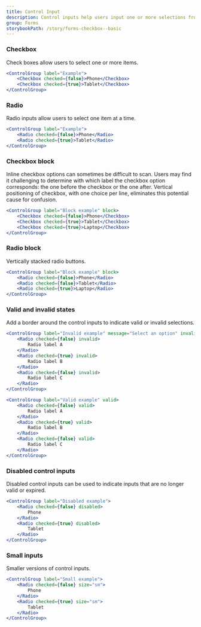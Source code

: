 ```yaml
---
title: Control Input
description: Control inputs help users input one or more selections from multiple options. Our control inputs consist of checkboxes and radio buttons.
group: Forms
storybookPath: /story/forms-checkbox--basic
---
```


### Checkbox

Check boxes allow users to select one or more items.

```jsx live
<ControlGroup label="Example">
	<Checkbox checked={false}>Phone</Checkbox>
	<Checkbox checked={true}>Tablet</Checkbox>
</ControlGroup>
```

### Radio

Radio inputs allow users to select one item at a time.

```jsx live
<ControlGroup label="Example">
	<Radio checked={false}>Phone</Radio>
	<Radio checked={true}>Tablet</Radio>
</ControlGroup>
```

### Checkbox block

Inline checkbox options can sometimes be difficult to scan. Users may find it challenging to determine with which label the checkbox option corresponds: the one before the checkbox or the one after. Vertical positioning of checkbox, with one choice per line, eliminates this potential cause for confusion.

```jsx live
<ControlGroup label="Block example" block>
	<Checkbox checked={false}>Phone</Checkbox>
	<Checkbox checked={true}>Tablet</Checkbox>
	<Checkbox checked={true}>Laptop</Checkbox>
</ControlGroup>
```

### Radio block

Vertically stacked radio buttons.

```jsx live
<ControlGroup label="Block example" block>
	<Radio checked={false}>Phone</Radio>
	<Radio checked={false}>Tablet</Radio>
	<Radio checked={true}>Laptop</Radio>
</ControlGroup>
```

### Valid and invalid states

Add a border around the control inputs to indicate valid or invalid selections.

```jsx live
<ControlGroup label="Invalid example" message="Select an option" invalid>
	<Radio checked={false} invalid>
		Radio label A
	</Radio>
	<Radio checked={true} invalid>
		Radio label B
	</Radio>
	<Radio checked={false} invalid>
		Radio label C
	</Radio>
</ControlGroup>
```

```jsx live
<ControlGroup label="Valid example" valid>
	<Radio checked={false} valid>
		Radio label A
	</Radio>
	<Radio checked={true} valid>
		Radio label B
	</Radio>
	<Radio checked={false} valid>
		Radio label C
	</Radio>
</ControlGroup>
```

### Disabled control inputs

Disabled control inputs can be used to indicate inputs that are no longer valid or expired.

```jsx live
<ControlGroup label="Disabled example">
	<Radio checked={false} disabled>
		Phone
	</Radio>
	<Radio checked={true} disabled>
		Tablet
	</Radio>
</ControlGroup>
```

### Small inputs

Smaller versions of control inputs.

```jsx live
<ControlGroup label="Small example">
	<Radio checked={false} size="sm">
		Phone
	</Radio>
	<Radio checked={true} size="sm">
		Tablet
	</Radio>
</ControlGroup>
```
